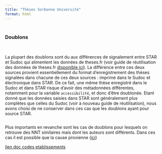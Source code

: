 ```yaml
---
title: "Thèses Sorbonne Université"
format: html
---
```


```r

```

## 



## 

### Doublons

<br>

La plupart des doublons sont du aux différences de signalement entre STAR et 
Sudoc qui alimentent les données de theses.fr (voir guide de réutilisation des 
données de theses.fr [disponible ici](https://www.data.gouv.fr/datasets/theses-soutenues-en-france-depuis-1985/#/resources/a826e757-a68a-46d5-8319-e784bb80ba73)). La différence entre ces deux sources provient essentiellement du format 
d'enregistrement des thèses signalées dans chacune de ces deux sources : imprimé 
dans le Sudoc et électronique dans STAR. De ce fait, une même thèse enregistré 
dans le Sudoc et dans STAR risque d'avoir des métadonnées différentes, notamment 
pour la variable `accessibilité`, et donc d'être doublonée. Etant donné que les données 
saisies dans STAR sont généralement plus complètes que celles du Sudoc (voir à 
nouveau guide de réutilisation), nous avons choisi de ne conserver dans ces cas
que les doublons ayant pour source STAR. 

```r

```

Plus importants en revanche sont les cas de doublons pour lesquels on retrouve 
des NNT similaires mais dont les auteurs sont différents. Dans ces cas il est 
possible que la cause provienne ([ici](https://documentation.abes.fr/sudoc/regles/Catalogage/Retro_CodeCourt_NNT.htm))

[lien doc codes etablissements](https://documentation.abes.fr/sudoc/regles/CodesUnivEtab.htm#LibellePoly)



```r

```


